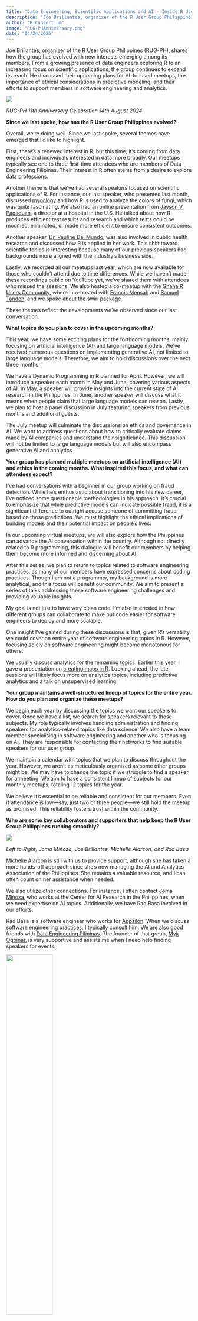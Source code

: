 ```yaml
---
title: "Data Engineering, Scientific Applications and AI - Inside R User Group Philippines’ Growth"
description: "Joe Brillantes, organizer of the R User Group Philippines, shares how the group has evolved with new interests emerging among its members."
author: "R Consortium"
image: "RUG-PHAnniversary.png"
date: "04/24/2025"
---
```


[Joe Brillantes](https://www.linkedin.com/in/joebrillantes/), organizer of the [R User Group Philippines](https://www.meetup.com/r-user-group-philippines/) (RUG-PH), shares how the group has evolved with new interests emerging among its members. From a growing presence of data engineers exploring R to an increasing focus on scientific applications, the group continues to expand its reach. He discussed their upcoming plans for AI-focused meetups, the importance of ethical considerations in predictive modeling, and their efforts to support members in software engineering and analytics. 



![](RUG-PHAnniversary.png)

_RUG-PH 11th Anniversary Celebration 14th August 2024_



**Since we last spoke, how has the R User Group Philippines evolved?**

Overall, we're doing well. Since we last spoke, several themes have emerged that I'd like to highlight. 

First, there's a renewed interest in R, but this time, it's coming from data engineers and individuals interested in data more broadly. Our meetups typically see one to three first-time attendees who are members of Data Engineering Filipinas. Their interest in R often stems from a desire to explore data professions.

Another theme is that we've had several speakers focused on scientific applications of R. For instance, our last speaker, who presented last month, discussed [mycology](https://www.meetup.com/r-user-group-philippines/events/305760876/?eventOrigin=group_events_list) and how R is used to analyze the colors of fungi, which was quite fascinating. We also had an online presentation from [Jayson V. Pagaduan](https://www.meetup.com/r-user-group-philippines/events/296013229/?eventOrigin=group_events_list), a director at a hospital in the U.S. He talked about how R produces efficient test results and research and which tests could be modified, eliminated, or made more efficient to ensure consistent outcomes.

Another speaker, [Dr. Pauline Del Mundo](https://www.meetup.com/r-user-group-philippines/events/296013233/?eventOrigin=group_events_list), was also involved in public health research and discussed how R is applied in her work. This shift toward scientific topics is interesting because many of our previous speakers had backgrounds more aligned with the industry's business side.

Lastly, we recorded all our meetups last year, which are now available for those who couldn't attend due to time differences. While we haven't made these recordings public on YouTube yet, we've shared them with attendees who missed the sessions. We also hosted a co-meetup with the [Ghana R Users Community](https://ghana-rusers.org/), where I co-hosted with [Francis Mensah](https://www.linkedin.com/in/francis-mensah-23b3262b5/?originalSubdomain=gh) and [Samuel Tandoh](https://www.linkedin.com/in/samueltandoh/), and we spoke about the swirl package.

These themes reflect the developments we've observed since our last conversation.




**What topics do you plan to cover in the upcoming months?**

This year, we have some exciting plans for the forthcoming months, mainly focusing on artificial intelligence (AI) and large language models. We've received numerous questions on implementing generative AI, not limited to large language models. Therefore, we aim to hold discussions over the next three months.

We have a Dynamic Programming in R planned for April. However, we will introduce a speaker each month in May and June, covering various aspects of AI. In May, a speaker will provide insights into the current state of AI research in the Philippines. In June, another speaker will discuss what it means when people claim that large language models can reason. Lastly, we plan to host a panel discussion in July featuring speakers from previous months and additional guests.

The July meetup will culminate the discussions on ethics and governance in AI. We want to address questions about how to critically evaluate claims made by AI companies and understand their significance. This discussion will not be limited to large language models but will also encompass generative AI and analytics.

**Your group has planned multiple meetups on artificial intelligence (AI) and ethics in the coming months. What inspired this focus, and what can attendees expect?**

I've had conversations with a beginner in our group working on fraud detection. While he's enthusiastic about transitioning into his new career, I've noticed some questionable methodologies in his approach. It's crucial to emphasize that while predictive models can indicate possible fraud, it is a significant difference to outright accuse someone of committing fraud based on those predictions. We must highlight the ethical implications of building models and their potential impact on people's lives.

In our upcoming virtual meetups, we will also explore how the Philippines can advance the AI conversation within the country. Although not directly related to R programming, this dialogue will benefit our members by helping them become more informed and discerning about AI.

After this series, we plan to return to topics related to software engineering practices, as many of our members have expressed concerns about coding practices. Though I am not a programmer, my background is more analytical, and this focus will benefit our community. We aim to present a series of talks addressing these software engineering challenges and providing valuable insights.

My goal is not just to have very clean code. I'm also interested in how different groups can collaborate to make our code easier for software engineers to deploy and more scalable.

One insight I've gained during these discussions is that, given R's versatility, we could cover an entire year of software engineering topics in R. However, focusing solely on software engineering might become monotonous for others.

We usually discuss analytics for the remaining topics. Earlier this year, I gave a presentation on [creating maps in R](https://www.meetup.com/r-user-group-philippines/events/303153606/?eventOrigin=group_events_list). Looking ahead, the later sessions will likely focus more on analytics topics, including predictive analytics and a talk on unsupervised learning.




**Your group maintains a well-structured lineup of topics for the entire year. How do you plan and organize these meetups?**




We begin each year by discussing the topics we want our speakers to cover. Once we have a list, we search for speakers relevant to those subjects. My role typically involves handling administration and finding speakers for analytics-related topics like data science. We also have a team member specialising in software engineering and another who is focusing on AI. They are responsible for contacting their networks to find suitable speakers for our user group.

We maintain a calendar with topics that we plan to discuss throughout the year. However, we aren't as meticulously organized as some other groups might be. We may have to change the topic if we struggle to find a speaker for a meeting. We aim to have a consistent lineup of subjects for our monthly meetups, totaling 12 topics for the year. 

We believe it’s essential to be reliable and consistent for our members. Even if attendance is low—say, just two or three people—we still hold the meetup as promised. This reliability fosters trust within the community.




**Who are some key collaborators and supporters that help keep the R User Group Philippines running smoothly?**

![](RUG-PH-Organizers.png)

_Left to Right, Joma Miñoza, Joe Brillantes, Michelle Alarcon, and Rad Basa_




[Michelle Alarcon](https://www.linkedin.com/in/michelle-alarcon-91477513/?originalSubdomain=ph) is still with us to provide support, although she has taken a more hands-off approach since she’s now managing the AI and Analytics Association of the Philippines. She remains a valuable resource, and I can often count on her assistance when needed.

We also utilize other connections. For instance, I often contact [Joma Miñoza](https://www.linkedin.com/in/jomaminoza/?original_referer=https%3A%2F%2Fwww%2Egoogle%2Ecom%2F\&originalSubdomain=ph), who works at the Center for AI Research in the Philippines, when we need expertise on AI topics. Additionally, we have Rad Basa involved in our efforts.

Rad Basa is a software engineer who works for [Appsilon](https://www.appsilon.com/). When we discuss software engineering practices, I typically consult him. We are also good friends with [Data Engineering Pilipinas](https://dataengineering.ph/). The founder of that group, [Myk Ogbinar](https://www.linkedin.com/in/ogbinar/?originalSubdomain=hk), is very supportive and assists me when I need help finding speakers for events. 

![](MykOgbinar.png){width=50%}

_Myk Ogbinar_

These are the key people I usually bounce ideas off when planning activities and selecting speakers. I ask for their perspectives regarding the needs of the R Users Group members. We also have many dedicated R users in academia. While we invite them to participate, we usually don’t involve them in planning since we understand they are swamped. However, if we have a specific topic in mind, we can reach out, and they often suggest that one of their professors speak on the subject.

Overall, many individuals contribute to the organization of the R Users Group in the Philippines, and their support is greatly appreciated.


##  How do I Build an R User Group? 

R Consortium’s R User Group and Small Conference Support Program (RUGS) provides grants to help R groups organize, share information, and support each other worldwide. We have given grants over the past four years, encompassing over 76,000 members in over 90 user groups in 39 countries. We would like to include you! Cash grants and meetup.com accounts are awarded based on the intended use of the funds and the amount of money available to distribute

[https://r-consortium.org/all-projects/rugsprogram.htm](https://r-consortium.org/all-projects/rugsprogram.html)
